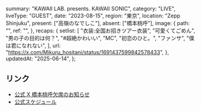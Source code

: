   summary: "KAWAII LAB. presents. KAWAII SONIC",
  category: "LIVE",
  liveType: "GUEST",
  date: "2023-08-15",
  region: "東京",
  location: "Zepp Shinjuku",
  present: ["高嶺のなでしこ"],
  absent: ["橋本桃呼"],
  image: {
    path: "",
    ref: "",
  },
  recaps: {
    setlist: [
      "衣装:全国お招きツアー衣装",
      "可愛くてごめん",
      "男の子の目的は何？",
      "#超絶かわいい",
      "MC",
      "初恋のひと。",
      "ファンサ",
      "僕は君になれない",
    ],
    url: "https://x.com/Mikuru_hositani/status/1691437599842578433",
  },
  updatedAt: "2025-06-14",
};

## リンク

- [公式 X 橋本桃呼欠席のお知らせ](https://x.com/takanenofficial/status/1691009035401867265)
- [公式スケジュール](https://takanenonadeshiko.jp/?p=1212)
